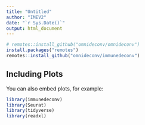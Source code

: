 ```yaml
---
title: "Untitled"
author: "IMEV2"
date: "`r Sys.Date()`"
output: html_document
---
```


```r
# remotes::install_github("omnideconv/omnideconv")
install.packages("remotes")
remotes::install_github("omnideconv/immunedeconv")
```


## Including Plots

You can also embed plots, for example:

```r
library(immunedeconv)
library(Seurat)
library(tidyverse)
library(readxl)
```


